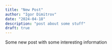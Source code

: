 ```yaml
---
title: "New Post"
author: "Igor Dimitrov"
date: "2024-04-18"
description: "post about some stuff"
draft: true
---
```


Some new post with some interesting information